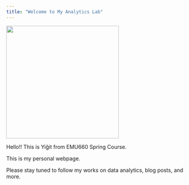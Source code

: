 ```yaml
---
title: "Welcome to My Analytics Lab"
---
```


<img src="welcome_aboard.gif" width="300px" />


Hello!! This is Yiğit from EMU660 Spring Course.

This is my personal webpage.

Please stay tuned to follow my works on data analytics, blog posts, and more.
